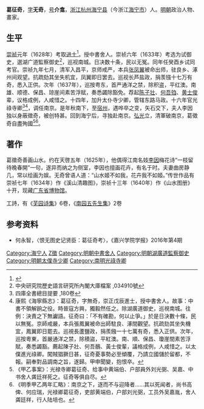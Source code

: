 {{明清人物信息框
| 姓名 = 葛徵奇
| 原名 =
| 圖片名稱 = 
| 圖片大小 = 220px
| 圖片說明 = 
| 最高職務 = 光祿寺卿
| 國家 = 大明
| 爵位 =
| 籍貫 = [[浙江承宣布政使司|浙江]][[杭州府|杭州府]][[海宁县_(明朝)|海宁县]]
| 族裔 = 
| 字號 = 字無奇，號介龕
| 室名 = 竹嘯軒
| 諡號 = 
| 出生日期 = 生年不詳
| 出生地點 = 
| 逝世日期 = 弘光元年（1645年）
| 逝世地點 = 
| 墓葬 =
| 配偶 =
| 親屬 = 父 [[葛孔明|葛孔明]]
| 出身 = 
*崇禎元年戊辰科同進士出身
| 經歷 = 
| 著作 =
}}

'''葛征奇'''{{BD|？||1645年||Ge葛}}，[[字|字]]'''无奇'''，[[号|号]]'''介龛'''，[[浙江承宣布政使司|浙江]][[杭州府|杭州]][[海宁县_(明朝)|海宁县]]（今浙江[[海宁市|海宁市]]）人。[[明朝|明朝]]政治人物、畫家。

==生平==
[[崇祯|崇祯]]元年（1628年）考取[[进士|进士]]<ref name=r1>{{cite web|title=葛征奇|url=http://archive.ihp.sinica.edu.tw/ttsweb/html_name/search.php|work=人名权威资料调查|accessdate=2014-12-13|archive-date=2018-03-21|archive-url=https://web.archive.org/web/20180321012702/http://archive.ihp.sinica.edu.tw/ttsweb/html_name/search.php|dead-url=no}}</ref>。授中書舍人。崇祯六年（1633年）考选为试御史，選湖广道監察御史<ref>中央研究院歷史語言研究所內閣大庫檔案 ,034910號</ref>，巡视南城。日决数十条，民以无冤。同年任癸酉乡试同考官。崇祯九年七月，清军入昌平，京师戒严，本兵[[张凤翼|张凤翼]]被命出师，驻良乡、涿州间观望。抗疏劾其坐失机宜，凤翼即日罢去。巡视长芦盐政，捐羡镪十七万有奇，悉入正供。次年（1637年），巡按粤东，首严通洋之禁，除积盗，平红澳。南雄、顺德、保昌、琼崖间素苦浮赋，奏悉蠲除豁免。荐起[[陈子壮|陈子壮]]、[[何吾驺|何吾驺]]、[[黄士俊|黄士俊]]辈，议格成例，人咸惜之。十四年，加升太仆寺少卿，管辖东路马政。十六年官光祿寺卿<ref>四庫全書總目提要 ,180卷</ref><ref>康熙《海寧縣志》：葛征奇，字無奇，崇正戊辰進士，授中書舍人。故事：中書不領解餉之役。時晉寇方興，獨毅然任之。除湖廣道御史，巡視南城。往例：決責之下無讞語。征奇曰：「不有確勘，何以止爭。」於是日決數十條，民以無冤。京師戒嚴，本兵張鳳翼被命出師駐良、涿間觀望。抗疏劾其坐失機宜，鳳翼即日罷去。巡視長蘆鹽政，捐羨鏹一十七萬有奇，悉入正供。次年，巡按粵東，首嚴通洋之禁，除積盜，平紅澳。南、順、保昌、瓊崖間素苦浮賦，奏悉蠲豁。薦起陳子壯、何吾鴯、黃士俊輩，議格成例，人咸惜之。以太僕進光祿卿。闖賊猖獗日甚，征奇憂事勢必至傾覆，乃請立國儲於留都，不報。嗣奉對品調南之旨，遂歸。甲申聞變，抱恨卒。</ref>，调任南京。是年秋南下，至[[宿州|宿州]]，遇哗卒之变，矢石交下，夫人李因独以身蔽徵奇，被创特甚。回到海宁后，寻独赴南京。[[弘光|弘光]]立，清軍破南京，葛徵奇自盡殉國<ref>《甲乙事案》：光禄寺卿葛征奇、给事中黄端伯、户部員外刘光弼、吴嘉、中书舍人龚廷祥死之。征奇等俱自尽。</ref><ref>《明季甲乙两年汇略》：南京之下，逐而不与迎降者……其以死闻者，尚书高俾、何应瑞，光禄卿葛征奇，吏部黄端伯，户部刘光弼，工员外吴嘉胤，舍人龚廷祥，行人陆培也。</ref>。

== 著作 ==
葛徵奇善画山水。约在天啓五年（1625年），他偶得江南名妓[[李因|李因]]梅花诗“一枝留待晚春開”一句，遂异而纳之为侧室，李因也擅画花卉，有名于时。夫妻曲房静几，常以绘画为娱。无奇曾语人道：“山水姬不如我，花卉我不如姬。”传世作品有崇祯七年（1634年）作《溪山清趣图》，崇祯十三年（1640年）作《山水图册》十开，现藏[[广东省博物馆|广东省博物馆]]。

工詩，有《[[芜园诗集|芜园诗集]]》6卷，《[[南园五先生集|南园五先生集]]》2卷

== 参考资料 ==
{{reflist}}
*何永智，〈恨无图史记贤臣：葛征奇考〉，《嘉兴学院学报》2016年第4期

{{崇禎元年戊辰科殿試金榜}}

{{Authority control}}

{{DEFAULTSORT:Ge葛}}
[[Category:海宁人|Category:海宁人]]
[[Category:葛姓|Z徵]]
[[Category:明朝中書舍人|Category:明朝中書舍人]]
[[Category:明朝湖廣道監察御史|Category:明朝湖廣道監察御史]]
[[Category:明朝太僕寺少卿|Category:明朝太僕寺少卿]]
[[Category:南明光祿寺卿|Category:南明光祿寺卿]]